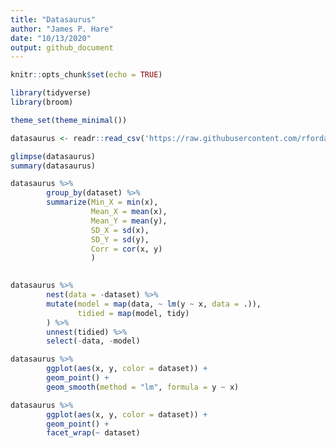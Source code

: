```yaml
---
title: "Datasaurus"
author: "James P. Hare"
date: "10/13/2020"
output: github_document
---
```


```r
knitr::opts_chunk$set(echo = TRUE)

library(tidyverse)
library(broom)

theme_set(theme_minimal())

datasaurus <- readr::read_csv('https://raw.githubusercontent.com/rfordatascience/tidytuesday/master/data/2020/2020-10-13/datasaurus.csv')
```

```r
glimpse(datasaurus)
summary(datasaurus)
```

```r
datasaurus %>%
        group_by(dataset) %>% 
        summarize(Min_X = min(x),
                  Mean_X = mean(x),
                  Mean_Y = mean(y),
                  SD_X = sd(x),
                  SD_Y = sd(y),
                  Corr = cor(x, y)
                  )
        
```

```r
datasaurus %>%
        nest(data = -dataset) %>% 
        mutate(model = map(data, ~ lm(y ~ x, data = .)),
               tidied = map(model, tidy)
        ) %>% 
        unnest(tidied) %>% 
        select(-data, -model)
```

```r
datasaurus %>% 
        ggplot(aes(x, y, color = dataset)) +
        geom_point() +
        geom_smooth(method = "lm", formula = y ~ x)
```


```r
datasaurus %>% 
        ggplot(aes(x, y, color = dataset)) +
        geom_point() +
        facet_wrap(~ dataset)
        
```

